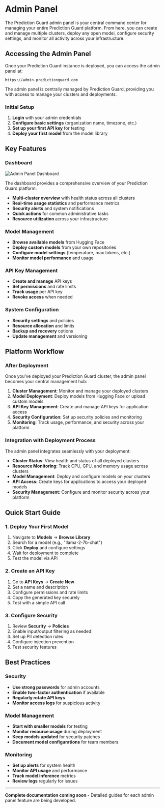 # Admin Panel

The Prediction Guard admin panel is your central command center for managing your entire Prediction Guard platform. From here, you can create and manage multiple clusters, deploy any open model, configure security settings, and monitor all activity across your infrastructure.

## Accessing the Admin Panel

Once your Prediction Guard instance is deployed, you can access the admin panel at:

```
https://admin.predictionguard.com
```

The admin panel is centrally managed by Prediction Guard, providing you with access to manage your clusters and deployments.

### Initial Setup

1. **Login** with your admin credentials
2. **Configure basic settings** (organization name, timezone, etc.)
3. **Set up your first API key** for testing
4. **Deploy your first model** from the model library

## Key Features

### Dashboard
![Admin Panel Dashboard](./admin-panel-dashboard.png)

The dashboard provides a comprehensive overview of your Prediction Guard platform:
- **Multi-cluster overview** with health status across all clusters
- **Real-time usage statistics** and performance metrics
- **Security alerts** and system notifications
- **Quick actions** for common administrative tasks
- **Resource utilization** across your infrastructure

### Model Management
- **Browse available models** from Hugging Face
- **Deploy custom models** from your own repositories
- **Configure model settings** (temperature, max tokens, etc.)
- **Monitor model performance** and usage

### API Key Management
- **Create and manage** API keys
- **Set permissions** and rate limits
- **Track usage** per API key
- **Revoke access** when needed

### System Configuration
- **Security settings** and policies
- **Resource allocation** and limits
- **Backup and recovery** options
- **Update management** and versioning

## Platform Workflow

### After Deployment
Once you've deployed your Prediction Guard cluster, the admin panel becomes your central management hub:

1. **Cluster Management**: Monitor and manage your deployed clusters
2. **Model Deployment**: Deploy models from Hugging Face or upload custom models
3. **API Key Management**: Create and manage API keys for application access
4. **Security Configuration**: Set up security policies and monitoring
5. **Monitoring**: Track usage, performance, and security across your platform

### Integration with Deployment Process
The admin panel integrates seamlessly with your deployment:

- **Cluster Status**: View health and status of all deployed clusters
- **Resource Monitoring**: Track CPU, GPU, and memory usage across clusters
- **Model Management**: Deploy and configure models on your clusters
- **API Access**: Create keys for applications to access your deployed models
- **Security Management**: Configure and monitor security across your platform

## Quick Start Guide

### 1. Deploy Your First Model

1. Navigate to **Models** → **Browse Library**
2. Search for a model (e.g., "llama-2-7b-chat")
3. Click **Deploy** and configure settings
4. Wait for deployment to complete
5. Test the model via API

### 2. Create an API Key

1. Go to **API Keys** → **Create New**
2. Set a name and description
3. Configure permissions and rate limits
4. Copy the generated key securely
5. Test with a simple API call

### 3. Configure Security

1. Review **Security** → **Policies**
2. Enable input/output filtering as needed
3. Set up PII detection rules
4. Configure injection prevention
5. Test security features

## Best Practices

### Security
- **Use strong passwords** for admin accounts
- **Enable two-factor authentication** if available
- **Regularly rotate API keys**
- **Monitor access logs** for suspicious activity

### Model Management
- **Start with smaller models** for testing
- **Monitor resource usage** during deployment
- **Keep models updated** for security patches
- **Document model configurations** for team members

### Monitoring
- **Set up alerts** for system health
- **Monitor API usage** and performance
- **Track model inference** metrics
- **Review logs** regularly for issues

---

**Complete documentation coming soon** - Detailed guides for each admin panel feature are being developed.
